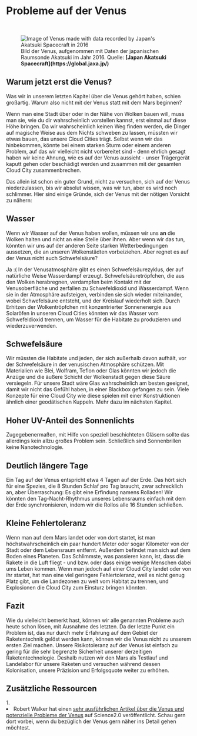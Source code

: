 
# Probleme auf der Venus

<ReadingTime />
<AudioPlayer ident="problems" />

<br/>
<figure>
<Image src={require(".//../../../resources/images/venus3.png")} alt="Image of Venus made with data recorded by Japan's Akatsuki Spacecraft in 2016" />
<figcaption style={{ color: "rgb(156, 156, 156)", fontSize: "14px", marginTop: "2px" }}>Bild der Venus, aufgenommen mit Daten der japanischen Raumsonde Akatsuki im Jahr 2016. Quelle: <strong>[Japan Akatsuki Spacecraft](https://global.jaxa.jp/)</strong></figcaption>
</figure>

## Warum jetzt erst die Venus?
Was wir in unserem letzten Kapitel über die Venus gehört haben, schien großartig. Warum also nicht mit der Venus statt mit dem Mars beginnen?

Wenn man eine Stadt über oder in der Nähe von Wolken bauen will, muss man sie, wie du dir wahrscheinlich vorstellen kannst, erst einmal auf diese Höhe bringen. Da wir wahrscheinlich keinen Weg finden werden, die Dinger auf magische Weise aus dem Nichts schweben zu lassen, müssten wir etwas bauen, das unsere Cloud Cities trägt. Selbst wenn wir das hinbekommen, könnte bei einem starken Sturm oder einem anderen Problem, auf das wir vielleicht nicht vorbereitet sind - denn ehrlich gesagt haben wir keine Ahnung, wie es auf der Venus aussieht - unser Trägergerät kaputt gehen oder beschädigt werden und zusammen mit der gesamten Cloud City zusammenbrechen. 

Das allein ist schon ein guter Grund, nicht zu versuchen, sich auf der Venus niederzulassen, bis wir absolut wissen, was wir tun, aber es wird noch schlimmer. Hier sind einige Gründe, sich der Venus mit der nötigen Vorsicht zu nähern:

## Wasser
Wenn wir Wasser auf der Venus haben wollen, müssen wir uns <strong>an</strong> die Wolken halten und nicht an eine Stelle über ihnen. Aber wenn wir das tun, könnten wir uns auf der anderen Seite starken Wetterbedingungen aussetzen, die an unseren Wolkenstädten vorbeiziehen. Aber regnet es auf der Venus nicht auch Schwefelsäure? 

Ja :( In der Venusatmosphäre gibt es einen Schwefelsäurezyklus, der auf natürliche Weise Wasserdampf erzeugt. Schwefelsäuretröpfchen, die aus den Wolken herabregnen, verdampfen beim Kontakt mit der Venusoberfläche und zerfallen zu Schwefeldioxid und Wasserdampf. Wenn sie in der Atmosphäre aufsteigen, verbinden sie sich wieder miteinander, wobei Schwefelsäure entsteht, und der Kreislauf wiederholt sich. Durch Erhitzen der Wolkentröpfchen mit konzentrierter Sonnenenergie aus Solaröfen in unseren Cloud Cities könnten wir das Wasser vom Schwefeldioxid trennen, um Wasser für die Habitate zu produzieren und wiederzuverwenden.

## Schwefelsäure 
Wir müssten die Habitate und jeden, der sich außerhalb davon aufhält, vor der Schwefelsäure in der venusischen Atmosphäre schützen. Mit Materialien wie Blei, Wolfram, Teflon oder Glas könnten wir jedoch die Anzüge und die äußere Schicht der Wolkenstadt gegen diese Säure versiegeln. Für unsere Stadt wäre Glas wahrscheinlich am besten geeignet, damit wir nicht das Gefühl haben, in einer Blackbox gefangen zu sein. Viele Konzepte für eine Cloud City wie diese spielen mit einer Konstruktionen ähnlich einer geodätischen Kuppeln. Mehr dazu im nächsten Kapitel.

## Hoher UV-Anteil des Sonnenlichts 
Zugegebenermaßen, mit Hilfe von speziell beschichteten Gläsern sollte das allerdings kein allzu großes Problem sein. Schließlich sind Sonnenbrillen keine Nanotechnologie.

## Deutlich längere Tage
Ein Tag auf der Venus entspricht etwa 4 Tagen auf der Erde. Das hört sich für eine Spezies, die 8 Stunden Schlaf pro Tag braucht, zwar schrecklich an, aber Überraschung: Es gibt eine Erfindung namens Rolladen! Wir könnten den Tag-Nacht-Rhythmus unseres Lebensraums einfach mit dem der Erde synchronisieren, indem wir die Rollos alle 16 Stunden schließen.

## Kleine Fehlertoleranz 
Wenn man auf dem Mars landet oder von dort startet, ist man höchstwahrscheinlich ein paar hundert Meter oder sogar Kilometer von der Stadt oder dem Lebensraum entfernt. Außerdem befindet man sich auf dem Boden eines Planeten. Das Schlimmste, was passieren kann, ist, dass die Rakete in die Luft fliegt - und bzw. oder dass einige wenige Menschen dabei ums Leben kommen. Wenn man jedoch auf einer Cloud City landet oder von ihr startet, hat man eine viel geringere Fehlertoleranz, weil es nicht genug Platz gibt, um die Landezonen zu weit vom Habitat zu trennen, und Explosionen die Cloud City zum Einsturz bringen könnten.

## Fazit
Wie du vielleicht bemerkt hast, können wir alle genannten Probleme auch heute schon lösen, mit Ausnahme des letzten. Da der letzte Punkt ein Problem ist, das nur durch mehr Erfahrung auf dem Gebiet der Raketentechnik gelöst werden kann, können wir die Venus nicht zu unserem ersten Ziel machen. Unsere Risikotoleranz auf der Venus ist einfach zu gering für die sehr begrenzte Sicherheit unserer derzeitigen Raketentechnologie. Deshalb nutzen wir den Mars als Testlauf und Landelabor für unsere Raketen und versuchen während dessen Kolonisation, unsere Präzision und Erfolgsquote weiter zu erhöhen.


<SaveArticleSection article="venus-problems"/>

## Zusätzliche Ressourcen
<AdditionalResources>
  <div>
    <span>1. </span><li>Robert Walker hat einen <a href="https://www.science20.com/robert_inventor/will_we_build_colonies_that_float_over_venus_like_buckminster_fullers_cloud_nine-127573" target="_blank">sehr ausführlichen Artikel über die Venus und potenzielle Probleme der Venus</a> auf Science2.0 veröffentlicht. Schau gern dort vorbei, wenn du bezüglich der Venus gern näher ins Detail gehen möchtest.</li>
  </div>
</AdditionalResources>


<Analytics />
